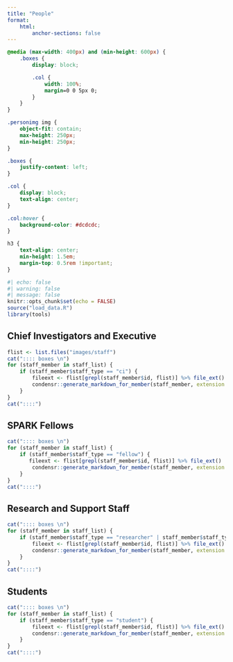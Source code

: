 ```yaml
---
title: "People"
format:
    html:
        anchor-sections: false
---
```


```css
@media (max-width: 400px) and (min-height: 600px) {
    .boxes {
        display: block;

        .col {
            width: 100%;
            margin=0 0 5px 0;
        }
    }
}

.personimg img {
    object-fit: contain;
    max-height: 250px;
    min-height: 250px;
}

.boxes {
    justify-content: left;
}

.col {
    display: block;
    text-align: center;
}

.col:hover {
    background-color: #dcdcdc;
}

h3 {
    text-align: center;
    min-height: 1.5em;
    margin-top: 0.5rem !important;
}
```

```r
#| echo: false
#| warning: false
#| message: false
knitr::opts_chunk$set(echo = FALSE)
source("load_data.R")
library(tools)
```

## Chief Investigators and Executive
```r
flist <- list.files("images/staff")
cat(":::: boxes \n")
for (staff_member in staff_list) {
    if (staff_member$staff_type == "ci") {
        fileext <- flist[grepl(staff_member$id, flist)] %>% file_ext()
        condensr::generate_markdown_for_member(staff_member, extension = fileext)
    }
}
cat("::::")
```

## SPARK Fellows

```r
cat(":::: boxes \n")
for (staff_member in staff_list) {
    if (staff_member$staff_type == "fellow") {
       fileext <- flist[grepl(staff_member$id, flist)] %>% file_ext()
        condensr::generate_markdown_for_member(staff_member, extension = fileext)
    }
}
cat("::::")
```

## Research and Support Staff

```r
cat(":::: boxes \n")
for (staff_member in staff_list) {
    if (staff_member$staff_type == "researcher" | staff_member$staff_type == "research-support") {
        fileext <- flist[grepl(staff_member$id, flist)] %>% file_ext()
        condensr::generate_markdown_for_member(staff_member, extension = fileext)
    }
}
cat("::::")
```

## Students

```r
cat(":::: boxes \n")
for (staff_member in staff_list) {
    if (staff_member$staff_type == "student") {
        fileext <- flist[grepl(staff_member$id, flist)] %>% file_ext()
        condensr::generate_markdown_for_member(staff_member, extension = fileext)
    }
}
cat("::::")
```
